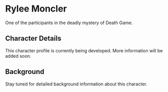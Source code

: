 # Rylee Moncler

One of the participants in the deadly mystery of Death Game.

## Character Details

This character profile is currently being developed. More information will be added soon.

## Background

Stay tuned for detailed background information about this character.
